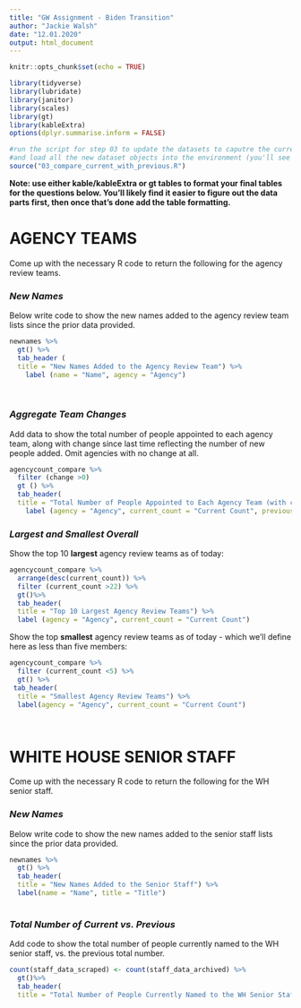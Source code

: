 ```yaml
---
title: "GW Assignment - Biden Transition"
author: "Jackie Walsh"
date: "12.01.2020"
output: html_document
---
```


```r
knitr::opts_chunk$set(echo = TRUE)

library(tidyverse)
library(lubridate)
library(janitor)
library(scales)
library(gt)
library(kableExtra)
options(dplyr.summarise.inform = FALSE)

#run the script for step 03 to update the datasets to caputre the current live verions
#and load all the new dataset objects into the environment (you'll see them populate on the upper right window)
source("03_compare_current_with_previous.R")


```

**Note: use either kable/kableExtra or gt tables to format your final tables for the questions below. You'll likely find it easier to figure out the data parts first, then once that's done add the table formatting.**

# AGENCY TEAMS

Come up with the necessary R code to return the following for the agency review teams.

### *New Names*

Below write code to show the new names added to the agency review team lists since the prior data provided.  
  

```r

newnames %>%
  gt() %>%
  tab_header (
  title = "New Names Added to the Agency Review Team") %>%
    label (name = "Name", agency = "Agency")
      
 

```


### *Aggregate Team Changes*

Add data to show the total number of people appointed to each agency team, along with change since last time reflecting the number of new people added. Omit agencies with no change at all.  
  

```r

agencycount_compare %>%
  filter (change >0)
  gt () %>%
  tab_header(
  title = "Total Number of People Appointed to Each Agency Team (with change since previous count)" )%>%
    label (agency = "Agency", current_count = "Current Count", previous_count = "Previous Count", change = "Change")


```


### *Largest and Smallest Overall*

Show the top 10 **largest** agency review teams as of today:

```r

agencycount_compare %>%
  arrange(desc(current_count)) %>%
  filter (current_count >22) %>%
  gt()%>%
  tab_header(
  title = "Top 10 Largest Agency Review Teams") %>%
  label (agency = "Agency", current_count = "Current Count")


```

Show the top **smallest** agency review teams as of today - which we'll define here as less than five members:

```r


agencycount_compare %>%
  filter (current_count <5) %>%
  gt() %>%
 tab_header(
  title = "Smallest Agency Review Teams") %>%
  label(agency = "Agency", current_count = "Current Count")

 

```



# WHITE HOUSE SENIOR STAFF

Come up with the necessary R code to return the following for the WH senior staff.

### *New Names*

Below write code to show the new names added to the senior staff lists since the prior data provided.  
  

```r


newnames %>%
  gt() %>%
  tab_header(
  title = "New Names Added to the Senior Staff") %>%
  label(name = "Name", title = "Title")
 

```


### *Total Number of Current vs. Previous*

Add code to show the total number of people currently named to the WH senior staff, vs. the previous total number.  
  

```r



count(staff_data_scraped) <- count(staff_data_archived) %>%
  gt()%>%
  tab_header(
  title = "Total Number of People Currently Named to the WH Senior Staff vs. Previous Total Number")

  
  


```
